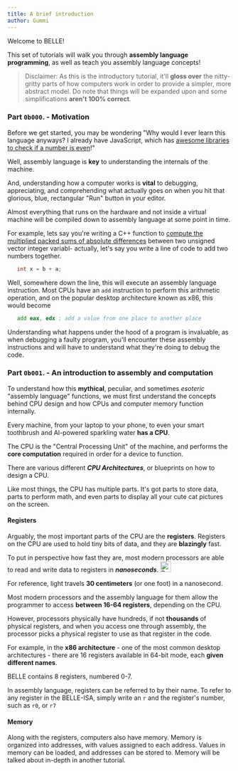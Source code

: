 ```yaml
---
title: A brief introduction
author: Gummi 
---
```

Welcome to BELLE! 

This set of tutorials will walk you through **assembly language programming**, as well as teach you assembly language concepts!

> Disclaimer: As this is the introductory tutorial, it'll **gloss over** the nitty-gritty parts of how computers work in order to provide a simpler, more abstract model. Do note that things will be expanded upon and some simplifications **aren't 100% correct**.

### Part `0b000`. - Motivation

Before we get started, you may be wondering "Why would I ever learn this language anyways? I already have JavaScript, which has [awesome libraries to check if a number is even](https://www.npmjs.com/package/is-even)!"

Well, assembly language is **key** to understanding the internals of the machine. 

And, understanding how a computer works is **vital** to debugging, appreciating, and comprehending what actually goes on when you hit that glorious, blue, rectangular "Run" button in your editor.

Almost everything that runs on the hardware and not inside a virtual machine will be compiled down to assembly language at some point in time.

For example, lets say you're writing a C++ function to [compute the multiplied packed sums of absolute differences](https://www.intel.com/content/www/us/en/docs/cpp-compiler/developer-guide-reference/2021-8/mm256-mpsadbw-epu8.html) between two unsigned vector integer variabl- actually, let's say you write a line of code to add two numbers together.

```c
   int x = b + a;
```

Well, somewhere down the line, this will execute an assembly language instruction. Most CPUs have an `add` instruction to perform this arithmetic operation, and on the popular desktop architecture known as x86, this would become

```asm
   add eax, edx ; add a value from one place to another place 
```

Understanding what happens under the hood of a program is invaluable, as when debugging a faulty program, you'll encounter these assembly instructions and will have to understand what they're doing to debug the code.

### Part `0b001`. - An introduction to assembly and computation

To understand how this **mythical**, peculiar, and sometimes *esoteric* "assembly language" functions, we must first understand the concepts behind CPU design and how CPUs and computer memory function internally.

Every machine, from your laptop to your phone, to even your smart toothbrush and AI-powered sparkling water **has a CPU**.

The CPU is the "Central Processing Unit" of the machine, and performs the **core computation** required in order for a device to function.

There are various different ***CPU Architectures***, or blueprints on how to design a CPU.

Like most things, the CPU has multiple parts. It's got parts to store data, parts to perform math, and even parts to display all your cute cat pictures on the screen.

#### Registers

Arguably, the most important parts of the CPU are the **registers**. Registers on the CPU are used to hold tiny bits of data, and they are **blazingly** fast. 

To put in perspective how fast they are, most modern processors are able to read and write data to registers in ***nanoseconds***. <img src="https://i.imgflip.com/7e296s.jpg?a482328" alt="Description" width="24" height="24" />

For reference, light travels **30 centimeters** (or one foot) in a nanosecond.

Most modern processors and the assembly language for them allow the programmer to access **between 16-64 registers**, depending on the CPU.

However, processors physically have hundreds, if not **thousands** of physical registers, and when you access one through assembly, the processor picks a physical register to use as that register in the code.

For example, in the **x86 architecture** - one of the most common desktop architectures - there are 16 registers available in 64-bit mode, each **given different names**.

BELLE contains 8 registers, numbered 0-7.

In assembly language, registers can be referred to by their name. To refer to any register in the BELLE-ISA, simply write an `r` and the register's number, such as `r0`, or `r7`


#### Memory

Along with the registers, computers also have memory. Memory is organized into addresses, with values assigned to each address. Values in memory can be loaded, and addresses can be stored to. Memory will be talked about in-depth in another tutorial.

